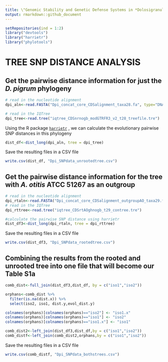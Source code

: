 ```yaml
---
title: \"Genomic Stability and Genetic Defense Systems in *Dolosigranulum pigrum* a Candidate Beneficial Bacterium from the Human Microbiome\" Supplemental Methods
output: rmarkdown::github_document
---
```


```r
setRepositories(ind = 1:2)
library("devtools")
library("harrietr")
library("phylotools")
```

# TREE SNP DISTANCE ANALYSIS

## Get the pairwise distance information for just the *D. pigrum* phylogeny

```r
# read in the nucleotide alignment 
dpi_aln<-read.FASTA("Dpi_concat_core_CDSalignment_taxa28.fa", type="DNA")

# read in the IQTree
dpi_tree<-read.tree("iqtree_CDSnrnogb_modGTRFR3_v2_t28_treefile.tre")
```

Using the R package [`harrietr`](https://cran.r-project.org/web/packages/harrietr/README.html) , we can calculate the evolutionary pairwise SNP distances in this phylogeny
```r
dist_df<-dist_long(dpi_aln, tree = dpi_tree)
```

Save the resulting files in a CSV file 
```r
write.csv(dist_df, "Dpi_SNPdata_unrootedtree.csv")
```

## Get the pairwise distance information for the tree with *A. otitis* ATCC 51267 as an outgroup

```r
# read in the nucleotide alignment 
dpi_rtaln<-read.FASTA("Dpi_concat_core_CDSalignment_outgroupAO_taxa29.fa", type="DNA")
# read in the IQTree
dpi_rttree<-read.tree("iqtree_CDSrtAOghnogb_t29_contree.tre")

#calculate the pairwise SNP distance using harrietr
dist_df3<-dist_long(dpi_rtaln, tree = dpi_rttree)
```

Save the resulting files in a CSV file
```r
write.csv(dist_df3, "Dpi_SNPdata_rootedtree.csv")
```

## Combining the results from the rooted and unrooted tree into one file that will become our **Table S1a**

```r
comb_dist<-full_join(dist_df3,dist_df, by = c("iso1","iso2"))

orphans<-comb_dist %>%
  filter(is.na(dist.x)) %>%
  select(iso2, iso1, dist.y,evol_dist.y)

colnames(orphans)[colnames(orphans)=="iso2"] <- "iso1.x"
colnames(orphans)[colnames(orphans)=="iso1"] <- "iso2"
colnames(orphans)[colnames(orphans)=="iso1.x"] <- "iso1"

comb_dist2<-left_join(dist_df3,dist_df,by = c("iso1","iso2"))
comb_distf<-left_join(comb_dist2,orphans,by = c("iso1","iso2"))
```

Save the resulting files in a CSV file
```r
write.csv(comb_distf, "Dpi_SNPdata_bothstrees.csv")
```


